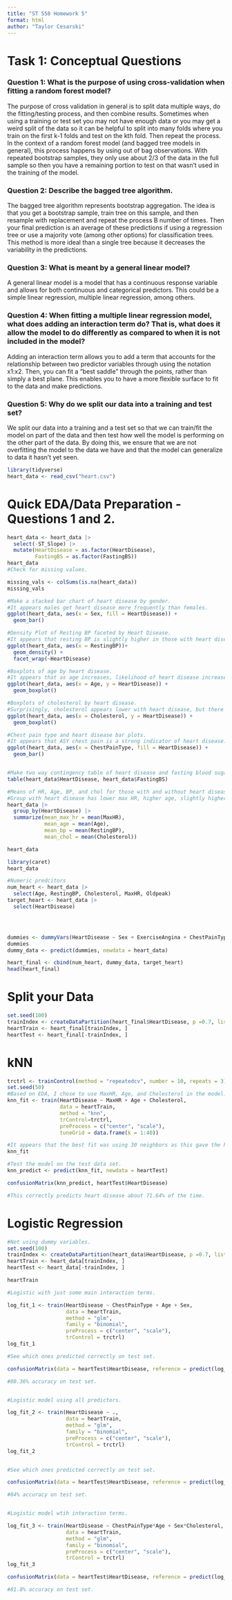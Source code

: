 ```yaml
---
title: "ST 558 Homework 5"
format: html
author: "Taylor Cesarski"
---
```


# Task 1: Conceptual Questions
### Question 1: What is the purpose of using cross-validation when fitting a random forest model?

The purpose of cross validation in general is to split data multiple ways, do the fitting/testing process, and then combine results. Sometimes when using a training or test set you may not have enough data or you may get a weird split of the data so it can be helpful to split into many folds where you train on the first k-1 folds and test on the kth fold. Then repeat the process. In the context of a random forest model (and bagged tree models in general), this process happens by using out of bag observations. With repeated bootstrap samples, they only use about 2/3 of the data in the full sample so then you have a remaining portion to test on that wasn't used in the training of the model. 


### Question 2: Describe the bagged tree algorithm.

The bagged tree algorithm represents bootstrap aggregation. The idea is that you get a bootstrap sample, train tree on this sample, and then resample with replacement and repeat the process B number of times. Then your final prediction is an average of these predictions if using a regression tree or use a majority vote (among other options) for classification trees. This method is more ideal than a single tree because it decreases the variability in the predictions. 


### Question 3: What is meant by a general linear model?

A general linear model is a model that has a continuous response variable and allows for both continuous and categorical predictors. This could be a simple linear regression, multiple linear regression, among others.


### Question 4: When fitting a multiple linear regression model, what does adding an interaction term do? That is, what does it allow the model to do differently as compared to when it is not included in the model?

Adding an interaction term allows you to add a term that accounts for the relationship between two predictor variables through using the notation x1:x2. Then, you can fit a "best saddle" through the points, rather than simply a best plane. This enables you to have a more flexible surface to fit to the data and make predictions.


### Question 5: Why do we split our data into a training and test set?

We split our data into a training and a test set so that we can train/fit the model on part of the data and then test how well the model is performing on the other part of the data. By doing this, we ensure that we are not overfitting the model to the data we have and that the model can generalize to data it hasn't yet seen. 


```r
library(tidyverse)
heart_data <- read_csv("heart.csv")
```

# Quick EDA/Data Preparation - Questions 1 and 2.
```r
heart_data <- heart_data |>
  select(-ST_Slope) |>
  mutate(HeartDisease = as.factor(HeartDisease),
         FastingBS = as.factor(FastingBS))
heart_data
#Check for missing values.

missing_vals <- colSums(is.na(heart_data))
missing_vals

#Make a stacked bar chart of heart disease by gender.
#It appears males get heart disease more frequently than females.
ggplot(heart_data, aes(x = Sex, fill = HeartDisease)) +
  geom_bar()

#Density Plot of Resting BP faceted by Heart Disease.
#It appears that resting BP is slightly higher in those with heart disease.
ggplot(heart_data, aes(x = RestingBP))+
  geom_density() +
  facet_wrap(~HeartDisease)

#Boxplots of age by heart disease.
#It appears that as age increases, likelihood of heart disease increases as well.
ggplot(heart_data, aes(x = Age, y = HeartDisease)) +
  geom_boxplot()

#Boxplots of cholesterol by heart disease.
#Surprisingly, cholesterol appears lower with heart disease, but there is a lot of variability in the non-heart disease group.
ggplot(heart_data, aes(x = Cholesterol, y = HeartDisease)) +
  geom_boxplot()

#Chest pain type and heart disease bar plots.
#It appears that ASY chest pain is a strong indicator of heart disease.
ggplot(heart_data, aes(x = ChestPainType, fill = HeartDisease)) +
  geom_bar()


#Make two way contingency table of heart disease and fasting blood sugar. 
table(heart_data$HeartDisease, heart_data$FastingBS)

#Means of HR, Age, BP, and chol for those with and without heart disease. 
#Group with heart disease has lower max HR, higher age, slightly higher BP, and lower cholesterol. 
heart_data |>
  group_by(HeartDisease) |>
  summarize(mean_max_hr = mean(MaxHR),
            mean_age = mean(Age),
            mean_bp = mean(RestingBP),
            mean_chol = mean(Cholesterol))

heart_data

```

```r
library(caret)
heart_data

#Numeric predcitors
num_heart <- heart_data |>
  select(Age, RestingBP, Cholesterol, MaxHR, Oldpeak)
target_heart <- heart_data |>
  select(HeartDisease)




dummies <- dummyVars(HeartDisease ~ Sex + ExerciseAngina + ChestPainType + RestingECG, data = heart_data)
dummies
dummy_data <- predict(dummies, newdata = heart_data)

heart_final <- cbind(num_heart, dummy_data, target_heart)
head(heart_final)
```

# Split your Data
```r
set.seed(100)
trainIndex <- createDataPartition(heart_final$HeartDisease, p =0.7, list = FALSE)
heartTrain <- heart_final[trainIndex, ]
heartTest <- heart_final[-trainIndex, ]
```

# kNN

```r
trctrl <- trainControl(method = "repeatedcv", number = 10, repeats = 3)
set.seed(50)
#Based on EDA, I chose to use MaxHR, Age, and Cholesterol in the model. It didn't seem like there was a significant difference in blood pressure.
knn_fit <- train(HeartDisease ~ MaxHR + Age + Cholesterol,
                 data = heartTrain, 
                 method = "knn",
                 trControl=trctrl,
                 preProcess = c("center", "scale"),
                 tuneGrid = data.frame(k = 1:40))

#It appears that the best fit was using 30 neighbors as this gave the highest accuracy.
knn_fit

#Test the model on the test data set.
knn_predict <- predict(knn_fit, newdata = heartTest)

confusionMatrix(knn_predict, heartTest$HeartDisease)

#This correctly predicts heart disease about 71.64% of the time.


```


# Logistic Regression
```r
#Not using dummy variables.
set.seed(100)
trainIndex <- createDataPartition(heart_data$HeartDisease, p =0.7, list = FALSE)
heartTrain <- heart_data[trainIndex, ]
heartTest <- heart_data[-trainIndex, ]

heartTrain

#Logistic with just some main interaction terms.

log_fit_1 <- train(HeartDisease ~ ChestPainType + Age + Sex,
                   data = heartTrain,
                   method = "glm",
                   family = "binomial",
                   preProcess = c("center", "scale"),
                   trControl = trctrl)
log_fit_1

#See which ones predicted correctly on test set.

confusionMatrix(data = heartTest$HeartDisease, reference = predict(log_fit_1, newdata=heartTest))

#80.36% accuracy on test set.


#Logistic model using all predictors.

log_fit_2 <- train(HeartDisease ~ .,
                   data = heartTrain,
                   method = "glm",
                   family = "binomial",
                   preProcess = c("center", "scale"),
                   trControl = trctrl)
log_fit_2


#See which ones predicted correctly on test set.

confusionMatrix(data = heartTest$HeartDisease, reference = predict(log_fit_2, newdata=heartTest))

#84% accuracy on test set.


#Logistic model wtih interaction terms.

log_fit_3 <- train(HeartDisease ~ ChestPainType*Age + Sex*Cholesterol,
                   data = heartTrain,
                   method = "glm",
                   family = "binomial",
                   preProcess = c("center", "scale"),
                   trControl = trctrl)
log_fit_3

confusionMatrix(data = heartTest$HeartDisease, reference = predict(log_fit_3, newdata=heartTest))

#81.8% accuracy on test set.




```



